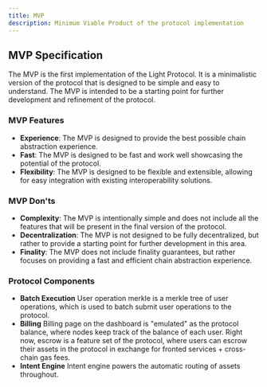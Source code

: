 ```yaml
---
title: MVP
description: Minimum Viable Product of the protocol implementation
---
```


## MVP Specification

The MVP is the first implementation of the Light Protocol.
It is a minimalistic version of the protocol that is designed to be simple and easy to understand.
The MVP is intended to be a starting point for further development and refinement of the protocol.

### MVP Features

- **Experience**: The MVP is designed to provide the best possible chain abstraction experience.
- **Fast**: The MVP is designed to be fast and work well showcasing the potential of the protocol.
- **Flexibility**: The MVP is designed to be flexible and extensible, allowing for easy integration with existing interoperability solutions.

### MVP Don'ts

- **Complexity**: The MVP is intentionally simple and does not include all the features that will be present in the final version of the protocol.
- **Decentralization**: The MVP is not designed to be fully decentralized, but rather to provide a starting point for further development in this area.
- **Finality**: The MVP does not include finality guarantees, but rather focuses on providing a fast and efficient chain abstraction experience.

### Protocol Components

- **Batch Execution** User operation merkle is a merkle tree of user operations, which is used to batch submit user operations to the protocol.
- **Billing** Billing page on the dashboard is "emulated" as the protocol balance, where nodes keep track of the balance of each user. Right now, escrow is a feature set of the protocol, where users can escrow their assets in the protocol in exchange for fronted services + cross-chain gas fees.
- **Intent Engine** Intent engine powers the automatic routing of assets throughout.
